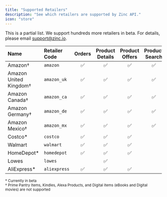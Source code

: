 ```yaml
---
title: "Supported Retailers"
description: "See which retailers are supported by Zinc API."
icon: "store"
---
```


<Info>
  This is a partial list. We support hundreds more retailers in beta. For details, please email <a href="mailto:support@zinc.io">support@zinc.io</a>.
</Info>

|Name                   | Retailer Code | Orders | Product Details | Product Offers | Product Search |
|:------------------------|:---------------|:------:|:--------------:|:-------------:|:-------------:|
| Amazon†                | `amazon`        |   ✅    |       ✅        |      ✅        |      ✅        |
| Amazon United Kingdom† | `amazon_uk`     |   ✅    |       ✅        |      ✅        |      ✅        |
| Amazon Canada†         | `amazon_ca`     |   ✅    |       ✅        |      ✅        |      ✅        |
| Amazon Germany†        | `amazon_de`     |   ✅    |       ✅        |      ✅        |      ✅        |
| Amazon Mexico†         | `amazon_mx`     |   ✅    |       ✅        |      ✅        |      ✅        |
| Costco*                | `costco`        |   ✅    |       ✅        |      ✅        |                |
| Walmart                | `walmart`       |   ✅    |       ✅        |      ✅        |                |
| HomeDepot*             | `homedepot`     |   ✅    |       ✅        |      ✅        |                |
| Lowes                  | `lowes`         |         |       ✅        |                |                |
| AliExpress*            | `aliexpress`    |   ✅    |       ✅        |      ✅        |                |

<sub>* Currently in beta</sub>
<br/>
<sub>† Prime Pantry Items, Kindles, Alexa Products, and Digital items (eBooks and Digital movies) are not supported</sub>